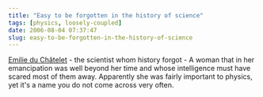 ```yaml
---
title: "Easy to be forgotten in the history of science"
tags: [physics, loosely-coupled]
date: 2006-08-04 07:37:47
slug: easy-to-be-forgotten-in-the-history-of-science
---
```


[Emilie du Châtelet](http://www.guardian.co.uk/guardianweekly/story/0,,1835656,00.html) - the scientist whom history forgot - A woman that in her emancipation was well beyond her time and whose intelligence must have scared most of them away. Apparently she was fairly important to physics, yet it&#39;s a name you do not come across very often.